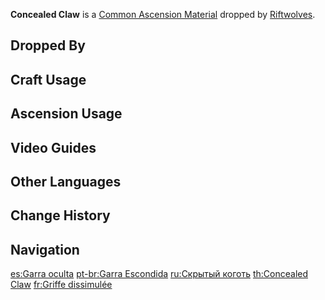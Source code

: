{{Item Infobox
|id           = 112056
|image        = Item Concealed Claw.png
|type         = Common Ascension Materials
|group        = Concealed Riftwolf Claws
|group2       = Elite Enemy Drops
|invCategory  = Character Development Items
|rarity       = 2
|description  = Residual body tissue left behind by one of the Riftwolves.<br />By ordinary logic, these objects, so alien to this world, should not have remained behind after these abnormal creatures were excised from the land.
|source1      = Dropped by [[Riftwolves]]
}}
'''Concealed Claw''' is a [[Common Ascension Material]] dropped by [[Riftwolves]].

==Dropped By==
{{Dropped By}}

==Craft Usage==
{{Craft Usage}}

==Ascension Usage==
{{Ascension Usage}}

==Video Guides==
{{EVT
|video1   = https://youtu.be/FQRhAgxbBvo
|caption1 = Farm Guide
}}

==Other Languages==
{{Other Languages
|en      = Concealed Claw
|zhs     = 隐兽指爪
|zhs_rm  = Yǐn Shòu Zhǐ Zhǎo
|zht     = 隱獸指爪
|zht_rm  = Yǐn Shòu Zhǐ Zhuǎ
|zh_tl   = 
|ja      = 隠獣の指爪
|ja_rm   = Injuu no Shisou{{Assumed}}
|ja_tl   = Finger-Claw of a Concealed Beast
|ko      = 맹수 발톱
|ko_rm   = Maengsu Baltop
|ko_tl   = Fierce Animal Claw
|es      = Garra oculta
|es_tl   = Hidden Claw
|fr      = Griffe dissimulée
|fr_tl   = Concealed Claw
|ru      = Скрытый коготь
|ru_tl   = Concealed Claw
|th      = Concealed Claw
|vi      = Móng Vuốt Ma Thú
|vi_tl   = 
|de      = Kralle der versteckten Monster
|de_tl   = Talon of the Hidden Monsters
|id      = Concealed Claw
|pt      = Garra Escondida
|pt_tl   = 
}}

==Change History==
{{Change History|2.2}}

==Navigation==
{{Development Item Navbox|type=Common Ascension Materials}}

[[es:Garra oculta]]
[[pt-br:Garra Escondida]]
[[ru:Скрытый коготь]]
[[th:Concealed Claw]]
[[fr:Griffe dissimulée]]